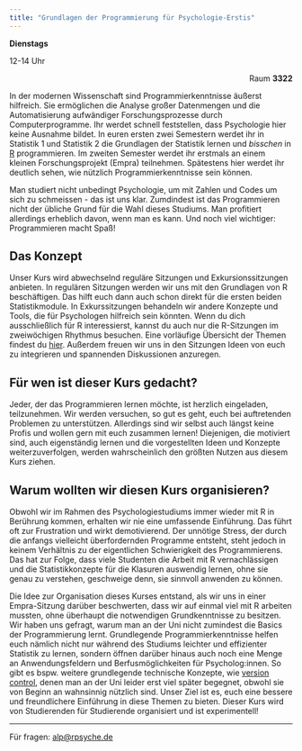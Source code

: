 ```yaml
---
title: "Grundlagen der Programmierung für Psychologie-Erstis"
---
```


:::: { .card .flex }
::: {}
[**Dienstags**]{ .x-large }

[12-14 Uhr]{ .xx-large }
:::

::: { style="text-align: right" }
[Raum **3322**]{ .xx-large }
:::

::::

In der modernen Wissenschaft sind Programmierkenntnisse äußerst hilfreich. Sie ermöglichen die Analyse großer Datenmengen und die Automatisierung aufwändiger Forschungsprozesse durch Computerprogramme. Ihr werdet schnell feststellen, dass Psychologie hier keine Ausnahme bildet. In euren ersten zwei Semestern werdet ihr in Statistik 1 und Statistik 2 die Grundlagen der Statistik lernen und *bisschen* in [R](https://en.wikipedia.org/wiki/R_(programming_language)) programmieren. Im zweiten Semester werdet ihr erstmals an einem kleinen Forschungsprojekt (Empra) teilnehmen. Spätestens hier werdet ihr deutlich sehen, wie nützlich Programmierkenntnisse sein können.

Man studiert nicht unbedingt Psychologie, um mit Zahlen und Codes um sich zu schmeissen - das ist uns klar. Zumdindest ist das Programmieren nicht der übliche Grund für die Wahl dieses Studiums. Man profitiert allerdings erheblich davon, wenn man es kann. Und noch viel wichtiger: Programmieren macht Spaß!

## Das Konzept
Unser Kurs wird abwechselnd reguläre Sitzungen und Exkursionssitzungen anbieten. In regulären Sitzungen werden wir uns mit den Grundlagen von R beschäftigen. Das hilft euch dann auch schon direkt für die ersten beiden Statistikmodule. In Exkurssitzungen behandeln wir andere Konzepte und Tools, die für Psychologen hilfreich sein könnten. Wenn du dich ausschließlich für R interessierst, kannst du auch nur die R-Sitzungen im zweiwöchigen Rhythmus besuchen. Eine vorläufige Übersicht der Themen findest du [hier](topics.qmd). Außerdem freuen wir uns in den Sitzungen Ideen von euch zu integrieren und spannenden Diskussionen anzuregen.

## Für wen ist dieser Kurs gedacht?
Jeder, der das Programmieren lernen möchte, ist herzlich eingeladen, teilzunehmen. Wir werden versuchen, so gut es geht, euch bei auftretenden Problemen zu unterstützen. Allerdings sind wir selbst auch längst keine Profis und wollen gern mit euch zusammen lernen! Diejenigen, die motiviert sind, auch eigenständig lernen und die vorgestellten Ideen und Konzepte weiterzuverfolgen, werden wahrscheinlich den größten Nutzen aus diesem Kurs ziehen.


## Warum wollten wir diesen Kurs organisieren?
Obwohl wir im Rahmen des Psychologiestudiums immer wieder mit R in Berührung kommen, erhalten wir nie eine umfassende Einführung. Das führt oft zur Frustration und wirkt demotivierend. Der unnötige Stress, der durch die anfangs vielleicht überfordernden Programme entsteht, steht jedoch in keinem Verhältnis zu der eigentlichen Schwierigkeit des Programmierens. Das hat zur Folge, dass viele Studenten die Arbeit mit R vernachlässigen und die Statistikkonzepte für die Klasuren auswendig lernen, ohne sie genau zu verstehen, geschweige denn, sie sinnvoll anwenden zu können. 

Die Idee zur Organisation dieses Kurses entstand, als wir uns in einer Empra-Sitzung darüber beschwerten, dass wir auf einmal viel mit R arbeiten mussten, ohne überhaupt die notwendigen Grundkenntnisse zu besitzen. Wir haben uns gefragt, warum man an der Uni nicht zumindest die Basics der Programmierung lernt. Grundlegende Programmierkenntnisse helfen euch nämlich nicht nur während des Studiums leichter und effizienter Statistik zu lernen, sondern öffnen darüber hinaus auch noch eine Menge an Anwendungsfeldern und Berfusmöglichkeiten für Psycholog:innen. So gibt es bspw. weitere grundlegende technische Konzepte, wie [version control](https://en.wikipedia.org/wiki/Version_control), denen man an der Uni leider erst viel später begegnet, obwohl sie von Beginn an wahnsinnig nützlich sind. Unser Ziel ist es, euch eine bessere und freundlichere Einführung in diese Themen zu bieten. Dieser Kurs wird von Studierenden für Studierende organisiert und ist experimentell!

---

Für fragen: [alp@rpsyche.de](mailto:alp@rpsyche.de)
